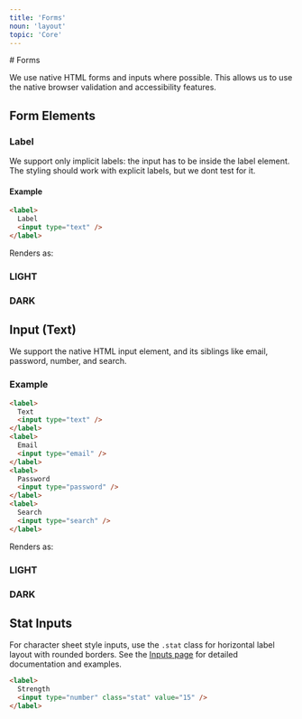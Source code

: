 ```yaml
---
title: 'Forms'
noun: 'layout'
topic: 'Core'
---
```

<div class="column-l">
# Forms

We use native HTML forms and inputs where possible. This allows us to use the native
browser validation and accessibility features.  

## Form Elements

### Label

We support only implicit labels: the input has to be inside the label element. The styling should work with explicit labels,
but we dont test for it.

#### Example


```html
<label>
  Label
  <input type="text" />
</label>
```

Renders as:

<div class="grid two-col">
  <div class="light border border-radius p-1 surface">
    <h3>LIGHT</h3>
    <LabelDemo />
  </div>
  <div class="dark border border-radius p-1 surface">
    <h3>DARK</h3>
    <LabelDemo />
  </div>
</div>

## Input (Text)

We support the native HTML input element, and its siblings like email, password, number, and search. 

### Example


```html
<label>
  Text
  <input type="text" />
</label>
<label>
  Email
  <input type="email" />
</label>
<label>
  Password
  <input type="password" />
</label>
<label>
  Search
  <input type="search" />
</label>
```

Renders as:

<div class="grid two-col">
  <div class="light border border-radius p-1 surface">
    <h3>LIGHT</h3>
    <InputDemo />
  </div>
  <div class="dark border border-radius p-1 surface">
    <h3>DARK</h3>
    <InputDemo />
  </div>
</div>

## Stat Inputs

For character sheet style inputs, use the `.stat` class for horizontal label layout with rounded borders. See the [Inputs page](/styles/inputs#stat-inputs-character-sheet-style) for detailed documentation and examples.

```html
<label>
  Strength
  <input type="number" class="stat" value="15" />
</label>
```

</div>


<FormMenu />